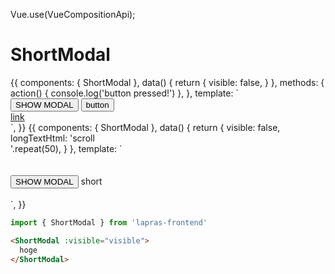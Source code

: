 Vue.use(VueCompositionApi);


<Meta title="ShortModal" component={ShortModal} />

# ShortModal

<Preview>
  <Story name="default">
    {{
      components: { ShortModal },
      data() {
        return { visible: false, }
      },
      methods: {
        action() {
          console.log('button pressed!')
        },
      },
      template: `
        <div>
          <button @click="visible=true">SHOW MODAL</button>
          <ShortModal :visible="visible" @close="visible = false">
            <button @click="action">button</button><br />
            <a href="/">link</a>
          </ShortModal>
        </div>
      `,
    }}
  </Story>
  <Story name="scroll">
    {{
      components: { ShortModal },
      data() {
        return {
          visible: false,
          longTextHtml: 'scroll<br />'.repeat(50),
        }
      },
      template: `
        <div>
          <span v-html="longTextHtml"></span>
          <br /><br />
          <button @click="visible=true">SHOW MODAL</button>
          <ShortModal :visible="visible" @close="visible = false">
            <span>short</span>
          </ShortModal>
          <br /><br />
          <span v-html="longTextHtml"></span>
        </div>
      `,
    }}
  </Story>
</Preview>

```typescript
import { ShortModal } from 'lapras-frontend'
```

```html
<ShortModal :visible="visible">
  hoge
</ShortModal>
```

<Props of={ShortModal} />
